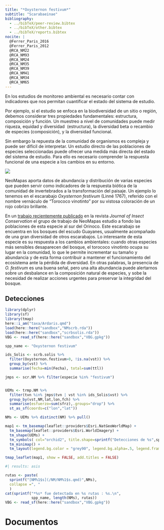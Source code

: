 ```yaml
---
title: "*Oxysternon festivum*"
subtitle: "Scarabaeinae"
bibliography: 
  - ../bibTeX/peer-review.bibtex
  - ../bibTeX/other.bibtex
  - ../bibTeX/reports.bibtex
nocite: |
  @Ferrer_Paris_2016
  @Ferrer_Paris_2012
  @RCA_NM22
  @RCA_NM93
  @RCA_NM24
  @RCA_NM35
  @RCA_NM39
  @RCA_NM41
  @RCA_NM34
  @RCA_NM65
---
```


En los estudios de monitoreo ambiental es necesario contar con indicadores que nos permitan cuantificar el estado del sistema de estudio.

Por ejemplo, si el estudio se enfoca en la biodiversidad de un sitio o región, debemos considerar tres propiedades fundamentales: estructura, composición y función. Un muestreo a nivel de comunidades puede medir riqueza, equidad y diversidad&nbsp; (estructura), la diversidad beta o recambio de especies (composición), y la diversidad funcional. 

Sin embargo la repuesta de la comunidad de organismos es compleja y puede ser difícil de interpretar. Un estudio directo de las poblaciones de especies seleccionadas puede ofrecer una medida más directa del estado del sistema de estudio. Para ello es necesario comprender la respuesta funcional de una especie a los cambios en su entorno. 

![](Oxysternon-festivum.jpg)


NeoMapas aporta datos de abundancia y distribución de varias especies que pueden servir como indicadores de la respuesta biótica de la comunidad de invertebrados a la transformación del paisaje. Un ejemplo lo tenemos en el escarabajo *Oxysternon festivum* (Linné 1767), referido con el nombre vernáculo de "Torococo vinotinto" por su vistosa coloración de un rojo cobrizo brillante. 

En un <a href="http://dx.doi.org/10.1007/s10841-016-9886-6">trabajo recientemente publicado</a> en la revista _Journal of Insect Conservation_ el grupo de trabajo de NeoMapas estudio a fondo las poblaciones de esta especie al sur del Orinoco. Este escarabajo se encuentra en los bosques del escudo Guayanes, usualmente acompañado de una gran diversidad de otros escarabajos. Lo interesante de esta especie es su respuesta a los cambios ambientales: cuando otras especies más sensibles desaparecen del bosque, el torococo vinotinto ocupa su lugar en la comunidad, lo que le permite incrementar su tamaño y abundancia y de esta forma contribuir a mantener el funcionamiento del ecosistema ante la pérdida de diversidad. En otras palabras, la presencia de *O. festivum* es una buena señal, pero una alta abundancia puede alertarnos sobre un desbalance en la composición natural de especies, y sobe la necesidad de realizar acciones urgentes para preservar la integridad del bosque.


## Detecciones

```r
library(dplyr)
library(sf)
library(tmap)
here::i_am("taxa/Ardaris.qmd")
load(here::here("sandbox","NMscrb.rda"))
load(here::here("sandbox","scrbsolis.rda"))
VBG <- read_sf(here::here("sandbox","VBG.gpkg"))

spp_name <- "Oxysternon festivum"

ids_Solis <- scrb.solis %>% 
  filter(Oxysternon.festivum>0, !is.na(vst)) %>% 
  group_by(vst) %>% 
  summarise(fecha=min(Fecha), total=sum(ttl))

jmps <- scr.NM %>% filter(especie %in% "festivum")


UEMs <- trmp.NM %>% 
  filter(tvn %in% jmps$tvn | vst %in% ids_Solis$vst) %>% 
  group_by(vst,NM,lat,lon,fch) %>% 
  summarise(esfuerzo=sum(sfrz),.groups="drop") %>%
  st_as_sf(coords=c("lon","lat"))

NMs <- UEMs %>% distinct(NM) %>% pull()

```


```r
map1 <- tm_basemap(leaflet::providers$Esri.NatGeoWorldMap) +
  tm_basemap(leaflet::providers$Esri.WorldImagery) +
  tm_shape(UEMs) + 
  tm_symbols( col="orchid2", title.shape=sprintf("Detecciones de %s",spp_name)) + 
  tm_minimap() +
  tm_layout(legend.bg.color = "grey90", legend.bg.alpha=.5, legend.frame=TRUE)

tmap_leaflet(map1, show = FALSE, add.titles = FALSE)
```


```r
#| results: asis

rutas <- paste(
  sprintf("[NM%1$s](/NM/NM%1$s.qmd)",NMs),
  collapse =", "
  )
cat(sprintf("*%s* fue detectada en %s rutas : %s.\n", 
            spp_name, length(NMs), rutas))
VBG <- read_sf(here::here("sandbox","VBG.gpkg"))
```

# Documentos

::: {#refs}
:::